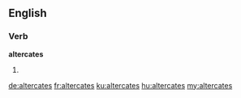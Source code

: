 ==English==

===Verb===
'''altercates'''

# {{third-person singular of|altercate}}

[[de:altercates]]
[[fr:altercates]]
[[ku:altercates]]
[[hu:altercates]]
[[my:altercates]]
